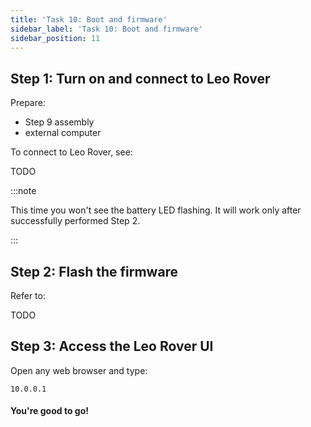 ```yaml
---
title: 'Task 10: Boot and firmware'
sidebar_label: 'Task 10: Boot and firmware'
sidebar_position: 11
---
```



## Step 1: Turn on and connect to Leo Rover

Prepare:

- Step 9 assembly
- external computer

<ImageZoom
  loading="eager"
  src="/img/docs_images/leo-rover/manuals/boot-and-firmware/boot-and-firmware-1.webp"
  width="1200"
  height="802"
/>

To connect to Leo Rover, see:

TODO

:::note

This time you won't see the battery LED flashing. It will work only after successfully performed Step 2.

:::

## Step 2: Flash the firmware

Refer to:

TODO

## Step 3: Access the Leo Rover UI

Open any web browser and type:

```
10.0.0.1
```

<ImageZoom src="/img/leo-ui.jpg" width="1888" height="1080" />

#### You're good to go!
